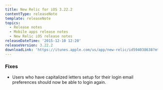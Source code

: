 ```yaml
---
title: New Relic for iOS 3.22.2
contentType: releaseNote
template: releaseNote
topics:
  - Release notes
  - Mobile apps release notes
  - New Relic iOS release notes
releaseDateTime: '2015-12-10 12:20'
releaseVersion: 3.22.2
downloadLink: 'https://itunes.apple.com/us/app/new-relic/id594038638?mt=8'
---
```


### Fixes

* Users who have capitalized letters setup for their login email preferences should now be able to login again.
